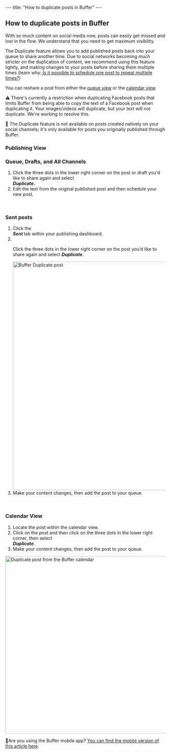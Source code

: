 --- title: "How to duplicate posts in Buffer" --- <article id="fullArticle"> <h1 class="title">How to duplicate posts in Buffer</h1> <a href="javascript:window.print()" class="printArticle" title="Print this article" aria-label="Print this Article"><i class="icon-print"></i></a> <p>With so much content on social media now, posts can easily get missed and lost in the flow. We understand that you need to get maximum visibility.</p> <p>The Duplicate feature allows you to add published posts back into your queue to share another time. Due to social networks becoming much stricter on the duplication of content, we recommend using this feature lightly, and making changes to your posts before sharing them multiple times (learn why:<a href="https://buffer.helpscoutdocs.com/article/647-is-it-possible-to-schedule-one-post-to-repeat-multiple-times" target="_self"> Is it possible to schedule one post to repeat multiple times?</a>)</p> <p>You can reshare a post from either the <a href="#h_01HBW1QYS81N8QEQ7896SKN407" target="_self">queue view</a> or the <a href="#h_01HBW1QYS994H86AEWAGPJW3D6" target="_self">calendar view</a>.&nbsp;</p> <div class="callout-red"> <p>⚠️ There's currently a restriction when duplicating Facebook posts that limits Buffer from being able to copy the text of a Facebook post when duplicating it. Your images/videos will duplicate, but your text will not duplicate. We're working to resolve this.</p> </div> <div class="callout-blue"> <p>📝 The Duplicate feature is not available on posts created natively on your social channels; it's only available for posts you originally published through Buffer.</p> </div> <h3 id="h_01HBW1QYS81N8QEQ7896SKN407">Publishing View</h3> <h3>Queue, Drafts, and All Channels</h3> <ol> <li>Click the three dots in the lower right corner on the post or draft you'd like to share again and select </li><i><b>Duplicate.</b></i></li> <li>Edit the text from the original published post and then schedule your new post.</li> </ol><br /> <h3>Sent posts</h3> <ol> <li>Click the </li><em><strong>Sent </strong></em>tab within your publishing dashboard.</li> <li></li><p>Click the three dots in the lower right corner on the post you’d like to share again and select <i><b>Duplicate</b></i>.</p><img alt="Buffer Duplicate post" src="//d33v4339jhl8k0.cloudfront.net/docs/assets/64cb6cf86d4a3e191f237e66/images/66b64f698919a15d1b1d2a40/file-523ShvjcMc.jpg" style="width: 718.008px; max-width: 100%; " /></li> <li>Make your content changes, then add the post to your queue.</li> </ol><br /> <h3 id="h_01HBW1QYS994H86AEWAGPJW3D6">Calendar View</h3> <ol> <li>Locate the post within the calendar view.&nbsp;</li> <li>Click on the post and then click on the three dots in the lower right corner, then select </li><i><b>Duplicate</b></i>.</li> <li>Make your content changes, then add the post to your queue.</li> </ol> <img alt="Duplicate post from the Buffer calendar" src="//d33v4339jhl8k0.cloudfront.net/docs/assets/64cb6cf86d4a3e191f237e66/images/66c7522965e01777a9334361/file-Cv3Su9941I.png" style="width: 556.973px; max-width: 100%; " /> <div class="callout-blue"> <p>📝Are you using the Buffer mobile app? <a href="https://buffer.helpscoutdocs.com/article/637-share-posts-with-the-share-again-feature-rebuffer-on-the-mobile-app" target="_self">You can find the mobile version of this article here</a>.</p> </div> </article> 